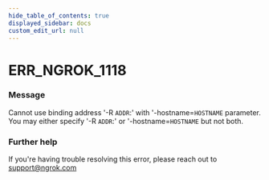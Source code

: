```yaml
---
hide_table_of_contents: true
displayed_sidebar: docs
custom_edit_url: null
---
```



# ERR_NGROK_1118

### Message

Cannot use binding address '-R `ADDR`:' with '-hostname=`HOSTNAME` parameter.
You may either specify '-R `ADDR`:' or '-hostname=`HOSTNAME` but not both.

### Further help

If you're having trouble resolving this error, please reach out to [support@ngrok.com](mailto:support@ngrok.com?subject=Help%20with%20ERR_NGROK_1118)

<ErrorDetails error="err_ngrok_1118" />
